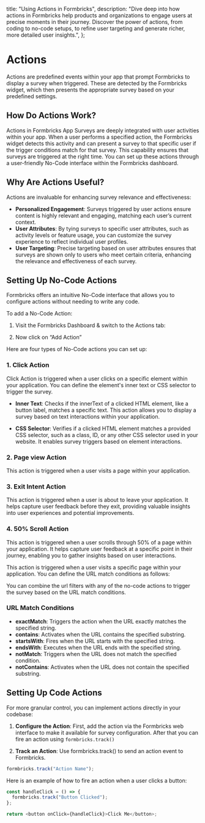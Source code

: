 

  title: "Using Actions in Formbricks",
  description:
    "Dive deep into how actions in Formbricks help products and organizations to engage users at precise moments in their journey. Discover the power of actions, from coding to no-code setups, to refine user targeting and generate richer, more detailed user insights.",
};

# Actions

Actions are predefined events within your app that prompt Formbricks to display a survey when triggered. These are detected by the Formbricks widget, which then presents the appropriate survey based on your predefined settings.

## **How Do Actions Work?**

Actions in Formbricks App Surveys are deeply integrated with user activities within your app. When a user performs a specified action, the Formbricks widget detects this activity and can present a survey to that specific user if the trigger conditions match for that survey. This capability ensures that surveys are triggered at the right time. You can set up these actions through a user-friendly No-Code interface within the Formbricks dashboard.

## **Why Are Actions Useful?**

Actions are invaluable for enhancing survey relevance and effectiveness:

- **Personalized Engagement**: Surveys triggered by user actions ensure content is highly relevant and engaging, matching each user’s current context.
- **User Attributes**: By tying surveys to specific user attributes, such as activity levels or feature usage, you can customize the survey experience to reflect individual user profiles.
- **User Targeting**: Precise targeting based on user attributes ensures that surveys are shown only to users who meet certain criteria, enhancing the relevance and effectiveness of each survey.

## **Setting Up No-Code Actions**

Formbricks offers an intuitive No-Code interface that allows you to configure actions without needing to write any code.

To add a No-Code Action:

1. Visit the Formbricks Dashboard & switch to the Actions tab:

<MdxImage
  src={I1}
  alt="setup checklist ui of survey popup for app surveys"
  quality="100"
  className="max-w-full rounded-lg sm:max-w-3xl"
/>

2. Now click on “Add Action”

<MdxImage
  src={I2}
  alt="setup checklist ui of survey popup for app surveys"
  quality="100"
  className="max-w-full rounded-lg sm:max-w-3xl"
/>

Here are four types of No-Code actions you can set up:

### **1. Click Action**

Click Action is triggered when a user clicks on a specific element within your application. You can define the element's inner text or CSS selector to trigger the survey.

- **Inner Text**: Checks if the innerText of a clicked HTML element, like a button label, matches a specific text. This action allows you to display a survey based on text interactions within your application.

- **CSS Selector**: Verifies if a clicked HTML element matches a provided CSS selector, such as a class, ID, or any other CSS selector used in your website. It enables survey triggers based on element interactions.

### **2. Page view Action**

This action is triggered when a user visits a page within your application.

### **3. Exit Intent Action**

This action is triggered when a user is about to leave your application. It helps capture user feedback before they exit, providing valuable insights into user experiences and potential improvements.

### **4. 50% Scroll Action**

This action is triggered when a user scrolls through 50% of a page within your application. It helps capture user feedback at a specific point in their journey, enabling you to gather insights based on user interactions.

This action is triggered when a user visits a specific page within your application. You can define the URL match conditions as follows:

<Note>
You can combine the url filters with any of the no-code actions to trigger the survey based on the URL match conditions.

### **URL Match Conditions**

- **exactMatch**: Triggers the action when the URL exactly matches the specified string.
- **contains**: Activates when the URL contains the specified substring.
- **startsWith**: Fires when the URL starts with the specified string.
- **endsWith**: Executes when the URL ends with the specified string.
- **notMatch**: Triggers when the URL does not match the specified condition.
- **notContains**: Activates when the URL does not contain the specified substring.

</Note>

## **Setting Up Code Actions**

For more granular control, you can implement actions directly in your codebase:

1. **Configure the Action**: First, add the action via the Formbricks web interface to make it available for survey configuration.
   After that you can fire an action using `formbricks.track()`

2. **Track an Action**: Use formbricks.track() to send an action event to Formbricks.

<Col>
<CodeGroup title="Track an action">

```javascript
formbricks.track("Action Name");
```

</CodeGroup>
</Col>
Here is an example of how to fire an action when a user clicks a button:
<Col>
<CodeGroup title="Track Button Click">

```javascript
const handleClick = () => {
  formbricks.track("Button Clicked");
};

return <button onClick={handleClick}>Click Me</button>;
```

</CodeGroup>
</Col>
